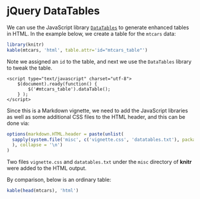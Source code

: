 <!--
%\VignetteEngine{knitr::knitr}
%\VignetteIndexEntry{Display Tables with the DataTables Library}
-->

# jQuery DataTables

We can use the JavaScript library [`DataTables`](http://www.datatables.net) to generate enhanced tables in HTML. In the example below, we create a table for the `mtcars` data:

```r
library(knitr)
kable(mtcars, 'html', table.attr='id="mtcars_table"')
```

Note we assigned an `id` to the table, and next we use the `DataTables` library to tweak the table.

    <script type="text/javascript" charset="utf-8">
    	$(document).ready(function() {
    		$('#mtcars_table').dataTable();
    	} );
    </script>

<script type="text/javascript" charset="utf-8">
  $(document).ready(function() {
		$('#mtcars_table').dataTable();
	} );
</script>

Since this is a Markdown vignette, we need to add the JavaScript libraries as well as some additional CSS files to the HTML header, and this can be done via:

```r
options(markdown.HTML.header = paste(unlist(
  sapply(system.file('misc', c('vignette.css', 'datatables.txt'), package = 'knitr'), readLines)
  ), collapse = '\n')
)
```

Two files `vignette.css` and `datatables.txt` under the `misc` directory of **knitr** were added to the HTML output.

By comparison, below is an ordinary table:

```r
kable(head(mtcars), 'html')
```
